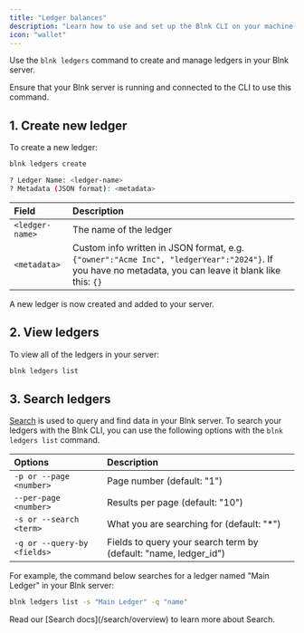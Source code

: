 ```yaml
---
title: "Ledger balances"
description: "Learn how to use and set up the Blnk CLI on your machine."
icon: "wallet"
---
```



Use the `blnk ledgers` command to create and manage ledgers in your Blnk server. 

<Note>
    Ensure that your Blnk server is running and connected to the CLI to use this command.
</Note>

## 1. Create new ledger

To create a new ledger:

```sh Shell
blnk ledgers create
```
```sh Output
? Ledger Name: <ledger-name>
? Metadata (JSON format): <metadata>
```

| Field | Description |
| :--- | :--- |
| `<ledger-name>` | The name of the ledger |
| `<metadata>` | Custom info written in JSON format, e.g. `{"owner":"Acme Inc", "ledgerYear":"2024"}`. If you have no metadata, you can leave it blank like this: `{}` |

A new ledger is now created and added to your server.

## 2. View ledgers

To view all of the ledgers in your server:

```sh Shell
blnk ledgers list
```

## 3. Search ledgers

[Search](/search/overview) is used to query and find data in your Blnk server. To search your ledgers with the Blnk CLI, you can use the following options with the `blnk ledgers list` command.

| Options | Description |
| :--- | :--- |
| `-p or --page <number>` | Page number (default: "1") |
| `--per-page <number>` | Results per page (default: "10") |
| `-s or --search <term>` | What you are searching for (default: "*") |
| `-q or --query-by <fields>` | Fields to query your search term by (default: "name, ledger_id") |

For example, the command below searches for a ledger named "Main Ledger" in your Blnk server:

```sh Shell
blnk ledgers list -s "Main Ledger" -q "name"
```

<Tip>
    Read our [Search docs](/search/overview) to learn more about Search.
</Tip>

<NeedHelp />